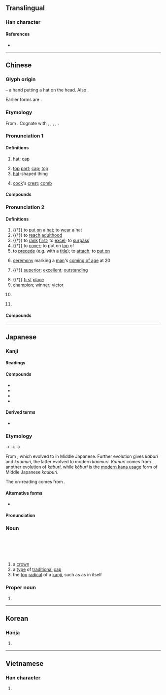 {{character info/new}}
{{also|冦}}
==Translingual==

===Han character===
{{Han char|rn=14|rad=冖|as=07|sn=9|four=37214|canj=BMUI|ids=⿱冖㝴}}

====References====
* {{Han ref|kx=0130.230|dkj=01580|dj=0292.270|hdz=10303.180|uh=51A0|ud=20896|bh=AB61|bd=43873}}

----

==Chinese==
{{zh-forms|alt=𠖌,𠙙,𠜍,𢃙}}

===Glyph origin===
{{Han etym}}
{{Han compound|冖|元|寸|ls=psc|c1=s|c2=p|c3=s|t1=hat|t2=head|t3=hand}} – a hand putting a hat on the head. Also {{liushu|ic|nocap=1|adj=y}}.

Earlier forms are {{Han compound|冃|元|ls=psc|c1=s|c2=p|t1=hat|nocap=1|adj=y}}.

===Etymology===
From {{inh|zh|sit-pro|*(g/k)wa-n||to put on; to wear; to clothe}}. Cognate with {{cog|bo|བགོ||to put on; to wear; clothing}}, {{m|bo|གོས||clothes; garments; dress}}, {{m|bo|གོན}}, {{m|bo|གྱོན||to put on; to wear}}, {{m|bo|སྐོན||to dress; to clothe}}.

===Pronunciation 1===
{{zh-pron
|m=guān
|c=gun1
|h=pfs=kôn
|md=guăng
|mn=koàn
|w=1kuoe
|mc=1
|oc=1,1
|cat=n
}}

====Definitions====
{{zh-hanzi}}

# [[hat]]; [[cap]]
#: {{zh-x|皇冠{guān}|crown}}
# [[top]] [[part]]; [[cap]]; [[top]]
# [[hat]]-shaped thing
#: {{zh-x|花冠{guān}|wreath; crown}}
#: {{zh-x|雞冠{guān}|cockscomb}}
# [[cock]]'s [[crest]]; [[comb]]

====Compounds====
{{zh-der|不冠不帶|倒冠落佩|儒冠|優孟衣冠|免冠|免冠解印|冠冕|冠冕堂皇|冠冕衣裳|冠子|冠子蟲|冠履|冠履倒易|冠履倒置|冠履無爽|冠帔|冠帶|冠帶官|冠族|冠服|冠毛|冠狀動脈|冠狀動脈硬化症|冠玉|冠芽|冠蓋|冠蓋如雲|冠蓋相屬|冠蓋相望|冠蓋雲集|冠蓋高舉|冠道履仁|加冠|加冠進祿|南冠|南冠楚囚|南州冠冕|合瓣花冠|后冠|國冠|壺狀花冠|天冠地屨|女冠|峨冠|峨冠博帶|巾冠|平天冠|張冠李戴|彈冠|彈冠振衣|彈冠相慶|彈冠結綬|怒髮衝冠|披髮纓冠|挂冠|挂衣冠|掛冠|掛冠歸里|掛冠而去|新沐者必彈冠，新浴者必振衣|月桂冠|木猴而冠|束帶頂冠|束髮金冠|桂冠|桂冠詩人|極冠|正冠李下|正冠納履|沐猴而冠|沐猴衣冠|法冠|漏斗狀花冠|濯纓彈冠|獬豸冠|王冠|王貢彈冠|瓜田不納履，李下不整冠|皇冠|皮冠|素冠|縞冠|纓冠|罟罟冠|美如冠玉|羽冠|肉冠|花冠|蟬冠|衝冠|衝冠髮怒|衣冠|衣冠不整|衣冠中人|衣冠優孟|衣冠冢|衣冠塚|衣冠子女|衣冠文物|衣冠梟獍|衣冠楚楚|衣冠沐猴|衣冠濟楚|衣冠濟濟|衣冠甚偉|衣冠盛事|衣冠禮樂|衣冠禽獸|衣冠緒餘|衣冠藍縷|衣冠赫奕|衣冠輻湊|衣冠雲集|衣冠齊楚|紫金冠|被髮纓冠|裂冠毀冕|角冠|貂蟬冠|貢禹彈冠|輻狀花冠|通天冠|進賢冠|道冠兒|道袍竹冠|金冠|雞冠|雞冠石|雞冠花|離瓣花冠|面如冠玉|馬冠|高冠博帶|高冠敞袖|髮上指冠|髮上衝冠|髮踊衝冠|鳳冠|鳳冠霞帔|鵔鸃冠|鶡冠|鶡冠子|鷸冠|鹿皮冠|黃冠|黑冠麻鷺|齒冠|冠帶流傳|冠帶之國}}

===Pronunciation 2===
{{zh-pron
|m=guàn
|c=gun3
|h=pfs=kon
|md=guáng
|mn=qz,twv,xm,zz:koàn/tw:koan
|w=2kuoe
|mc=2
|oc=2,2
|cat=v,a,n,pn
}}

====Definitions====
{{zh-hanzi}}

# {{†}} to [[put on]] a [[hat]]; to [[wear]] a hat
# {{†}} {{lb|zh|of a male}} to [[reach]] [[adulthood]]
# {{†}} to [[rank]] [[first]]; to [[excel]]; to [[surpass]]
# {{†}} to [[cover]]; to put on [[top]] of
# to [[precede]] (e.g. with a [[title]]); to [[attach]]; to [[put on]]
# {{lb|zh|historical}} [[ceremony]] marking a [[man]]'s [[coming of age]] at 20
# {{†}} [[superior]]; [[excellent]]; [[outstanding]]
#: {{zh-x|冠軍|champion}}
# {{†}} [[first]] [[place]]
# [[champion]]; [[winner]]; [[victor]]
# {{lb|zh|linguistics}} {{zh-short|冠詞|[[article]]}}
# {{surname|lang=zh}}

====Compounds====
{{zh-der|fold=1|三冠王|不定冠詞|冠世之才|冠子|冠禮|冠絕|冠絕古今|冠群|冠者|冠詞|冠軍|冠軍賽|勇冠三軍|及冠|奪冠|弱冠|未冠|氣冠三軍|沐猴冠冕|濯冠|笄冠|美冠一方|虎而冠|豔冠群芳|貴冠履，忘頭足|超今冠古|連冠|冠亞軍}}

----

==Japanese==

===Kanji===
{{ja-kanji|grade=c|rs=冖07}}

====Readings====
{{ja-readings
|goon=かん<くわん
|kanon=かん<くわん
|kun=かんむり-
|nanori=
}}

====Compounds====
* {{ja-r|冠%詞|かん%し|[[article]]}}
* {{ja-r|王%冠|おう%かん|[[crown]]}}
* {{ja-r|月%桂%冠|げっ%けい%かん|[[laurel wreath]]}}
* {{ja-r|草%冠|くさ%かんむり|[[grass]] [[radical]]}}

====Derived terms====
* {{ja-r|瓜%田に履を納れず、李%下に冠を正さず|か%でん に くつ を いれず、り%か に かんむり を たださず}}

===Etymology===
{{wikipedia|lang=ja}}
{{ja-kanjitab|yomi=o|かん}}
{{ja-kanjitab|yomi=irr|sort=かぶり|かぶり}}
{{ja-kanjitab|yomi=irr|sort=かむり|かむり}}
{{ja-kanjitab|yomi=irr|sort=こうぶり|こうぶり}}
{{ja-kanjitab|yomi=k|かんむり}} {{attention|ja|align ja-kanjitabs from horizontal to vertical arrangement}}
{{IPAchar|/kaɡapuri/}} → {{IPAchar|/kauburi/}} → {{IPAchar|/kaumuri/}} → {{IPAchar|/kammuri/}}

From {{inh|ja|ojp|sort=かんむり|-}} {{ja-r|かがふり|rom=kagapuri}}, which evolved to {{ja-r|かうぶり}} in Middle Japanese. Further evolution gives ''kaburi'' and ''kaumuri'', the latter evolved to modern ''kanmuri''. ''Kamuri'' comes from another evolution of ''kaburi'', while ''kōburi'' is the [[w:Modern kana usage|modern kana usage]] form of Middle Japanese ''kauburi''.

The on-reading comes from {{etyl|ltc|ja|sort=かん}} {{m|ltc|冠|tr=kuan}}.

====Alternative forms====
* {{ja-r|被り|かぶり}}

====Pronunciation====
{{ja-pron|acc2=3|y=k|かんむり|acc=h}}
{{ja-pron|y=k|こうぶり}}
{{ja-pron|acc=h|y=i|かむり}}
{{ja-pron|acc=3|y=i|かぶり}}
{{ja-pron|acc=a|y=o|かん}}

===Noun===
{{ja-noun|かんむり}}<br/>{{ja-noun|こうぶり|hhira=かうぶり}}<br/>{{ja-noun|かむり}}<br/>{{ja-noun|かぶり}}<br/>{{ja-noun|かん|hhira=くわん}}
# a [[crown]] {{gloss|royal headdress}}
# a [[type]] of [[traditional]] [[cap]]
# the [[top]] [[radical]] of a [[kanji]], such as {{lang|ja|冖}} as in {{lang|ja|冠}} itself

{{topics|ja|Headwear|Orthography|sort=かんむり}}

===Proper noun===
{{ja-pos|proper|かんむり}}
# {{surname|lang=ja|sort=かんむり}}

----

==Korean==

===Hanja===
{{ko-hanja|hangeul=관|eumhun=[[갓]] 관|rv=gwan|mr=kwan}}

# {{defn|lang=ko|sort=冖07}}

----

==Vietnamese==

===Han character===
{{vi-hantu|[[quan]], [[quán]]|rs=冖07}}

# {{defn|lang=vi|sort=冖07}}